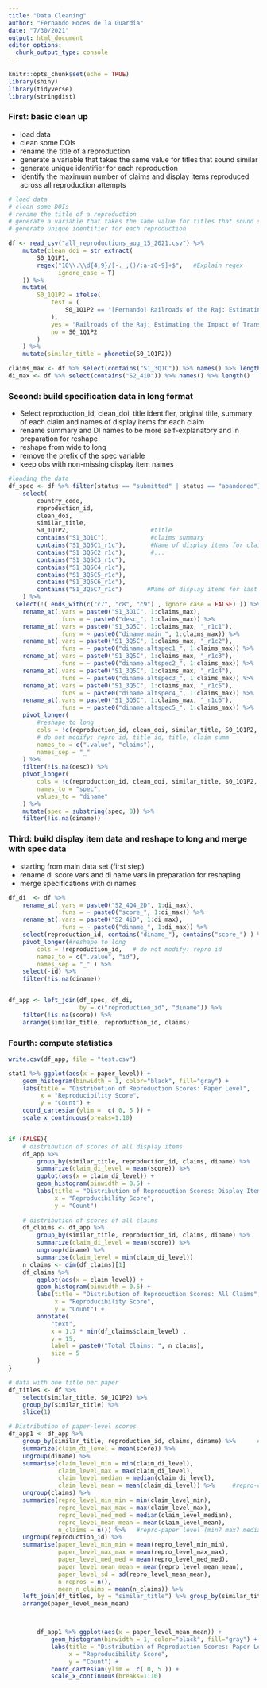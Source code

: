 ```yaml
---
title: "Data Cleaning"
author: "Fernando Hoces de la Guardia"
date: "7/30/2021"
output: html_document
editor_options: 
  chunk_output_type: console
---
```


```r
knitr::opts_chunk$set(echo = TRUE)
library(shiny)
library(tidyverse)
library(stringdist)
```

### First: basic clean up  
- load data  
- clean some DOIs  
- rename the title of a reproduction  
- generate a variable that takes the same value for titles that sound similar  
- generate unique identifier for each reproduction  
- Identify the maximum number of claims and display items reproduced across all reproduction attempts



```r
# load data
# clean some DOIs
# rename the title of a reproduction
# generate a variable that takes the same value for titles that sound similar
# generate unique identifier for each reproduction

df <- read_csv("all_reproductions_aug_15_2021.csv") %>%
    mutate(clean_doi = str_extract(
        S0_1Q1P1,
        regex("10\\.\\d{4,9}/[-._;()/:a-z0-9]+$",   #Explain regex
              ignore_case = T)
    )) %>%
    mutate(
        S0_1Q1P2 = ifelse(
            test = (
                S0_1Q1P2 == "[Fernando] Railroads of the Raj: Estimating the Impact of Transportation Infrastructure"
            ),
            yes = "Railroads of the Raj: Estimating the Impact of Transportation Infrastructure",
            no = S0_1Q1P2
        )
    ) %>%
    mutate(similar_title = phonetic(S0_1Q1P2)) 

claims_max <- df %>% select(contains("S1_3Q1C")) %>% names() %>% length()
di_max <- df %>% select(contains("S2_4iD")) %>% names() %>% length()

```


### Second: build specification data in long format 
- Select reproduction_id, clean_doi, title identifier, original title, summary of each claim and names of display items for each claim
- rename summary and DI names to be more self-explanatory and in preparation for reshape
- reshape from wide to long
- remove the prefix of the spec variable
- keep obs with non-missing display item names

```r

#loading the data
df_spec <- df %>% filter(status == "submitted" | status == "abandoned") %>%
    select(
        country_code,
        reproduction_id,
        clean_doi,
        similar_title,
        S0_1Q1P2,                       #title
        contains("S1_3Q1C"),            #claims summary
        contains("S1_3Q5C1_r1c"),       #Name of display items for claim 1
        contains("S1_3Q5C2_r1c"),       #...
        contains("S1_3Q5C3_r1c"),
        contains("S1_3Q5C4_r1c"),
        contains("S1_3Q5C5_r1c"),
        contains("S1_3Q5C6_r1c"),
        contains("S1_3Q5C7_r1c")       #Name of display items for last claim 
    ) %>% 
  select(!( ends_with(c("c7", "c8", "c9") , ignore.case = FALSE) )) %>% 
    rename_at(.vars = paste0("S1_3Q1C", 1:claims_max),
              .funs = ~ paste0("desc_", 1:claims_max)) %>% 
    rename_at(.vars = paste0("S1_3Q5C", 1:claims_max, "_r1c1"),
              .funs = ~ paste0("diname.main_", 1:claims_max)) %>% 
    rename_at(.vars = paste0("S1_3Q5C", 1:claims_max, "_r1c2"),
              .funs = ~ paste0("diname.altspec1_", 1:claims_max)) %>% 
    rename_at(.vars = paste0("S1_3Q5C", 1:claims_max, "_r1c3"),
              .funs = ~ paste0("diname.altspec2_", 1:claims_max)) %>% 
    rename_at(.vars = paste0("S1_3Q5C", 1:claims_max, "_r1c4"),
              .funs = ~ paste0("diname.altspec3_", 1:claims_max)) %>% 
    rename_at(.vars = paste0("S1_3Q5C", 1:claims_max, "_r1c5"),
              .funs = ~ paste0("diname.altspec4_", 1:claims_max)) %>% 
    rename_at(.vars = paste0("S1_3Q5C", 1:claims_max, "_r1c6"),
              .funs = ~ paste0("diname.altspec5_", 1:claims_max)) %>% 
    pivot_longer(
        #reshape to long
        cols = !c(reproduction_id, clean_doi, similar_title, S0_1Q1P2, country_code),
        # do not modify: repro id, title id, title, claim summ
        names_to = c(".value", "claims"),
        names_sep = "_"
    ) %>% 
    filter(!is.na(desc)) %>% 
    pivot_longer(
        cols = !c(reproduction_id, clean_doi, similar_title, S0_1Q1P2, claims, desc, country_code),
        names_to = "spec", 
        values_to = "diname"    
    ) %>% 
    mutate(spec = substring(spec, 8)) %>% 
    filter(!is.na(diname)) 

```



### Third: build display item data and reshape to long and merge with spec data  
- starting from main data set (first step)
- rename di score vars and di name vars in preparation for reshaping
- merge specifications with di names

```r
df_di  <- df %>%
    rename_at(.vars = paste0("S2_4Q4_2D", 1:di_max),
              .funs = ~ paste0("score_", 1:di_max)) %>% 
    rename_at(.vars = paste0("S2_4iD", 1:di_max),
              .funs = ~ paste0("diname_", 1:di_max)) %>% 
    select(reproduction_id, contains("diname_"), contains("score_") ) %>% 
    pivot_longer(#reshape to long
        cols = !reproduction_id,   # do not modify: repro id
        names_to = c(".value", "id"),
        names_sep = "_" ) %>%  
    select(-id) %>% 
    filter(!is.na(diname)) 


df_app <- left_join(df_spec, df_di, 
                    by = c("reproduction_id", "diname")) %>% 
    filter(!is.na(score)) %>% 
    arrange(similar_title, reproduction_id, claims)

```


### Fourth: compute statistics 


```r

write.csv(df_app, file = "test.csv")

stat1 %>% ggplot(aes(x = paper_level)) + 
    geom_histogram(binwidth = 1, color="black", fill="gray") +
    labs(title = "Distribution of Reproduction Scores: Paper Level", 
         x = "Reproducibility Score", 
         y = "Count") +
    coord_cartesian(ylim =  c( 0, 5 )) +
    scale_x_continuous(breaks=1:10)


if (FALSE){
    # distribution of scores of all display items
    df_app %>% 
        group_by(similar_title, reproduction_id, claims, diname) %>%      #repro-claim-di level (min? max? median? it should not matter)
        summarize(claim_di_level = mean(score)) %>% 
        ggplot(aes(x = claim_di_level)) + 
        geom_histogram(binwidth = 0.5) +
        labs(title = "Distribution of Reproduction Scores: Display Items", 
             x = "Reproducibility Score", 
             y = "Count") 
    
    # distribution of scores of all claims
    df_claims <- df_app %>% 
        group_by(similar_title, reproduction_id, claims, diname) %>%      #repro-claim-di level (min? max? median? it should not matter)
        summarize(claim_di_level = mean(score)) %>% 
        ungroup(diname) %>% 
        summarise(claim_level = min(claim_di_level))
    n_claims <- dim(df_claims)[1]
    df_claims %>% 
        ggplot(aes(x = claim_level)) + 
        geom_histogram(binwidth = 0.5) +
        labs(title = "Distribution of Reproduction Scores: All Claims", 
             x = "Reproducibility Score", 
             y = "Count") +
        annotate(
            "text",
            x = 1.7 * min(df_claims$claim_level) ,
            y = 15,
            label = paste0("Total Claims: ", n_claims),
            size = 5
        ) 
}

# data with one title per paper
df_titles <- df %>% 
    select(similar_title, S0_1Q1P2) %>% 
    group_by(similar_title) %>% 
    slice(1)

# Distribution of paper-level scores
df_app1 <- df_app %>% 
    group_by(similar_title, reproduction_id, claims, diname) %>%      #agg at repro-claim-di level (min? max? median? it should not matter)
    summarize(claim_di_level = mean(score)) %>% 
    ungroup(diname) %>% 
    summarise(claim_level_min = min(claim_di_level), 
              claim_level_max = max(claim_di_level), 
              claim_level_median = median(claim_di_level), 
              claim_level_mean = mean(claim_di_level)) %>%     #repro-claim level (min? max? median? across DIs)
    ungroup(claims) %>% 
    summarize(repro_level_min_min = min(claim_level_min),
              repro_level_max_max = max(claim_level_max),
              repro_level_med_med = median(claim_level_median),
              repro_level_mean_mean = mean(claim_level_mean),
              n_claims = n()) %>%   #repro-paper level (min? max? median? across claims)
    ungroup(reproduction_id) %>% 
    summarise(paper_level_min_min = mean(repro_level_min_min), 
              paper_level_max_max = mean(repro_level_max_max), 
              paper_level_med_med = mean(repro_level_med_med), 
              paper_level_mean_mean = mean(repro_level_mean_mean), 
              paper_level_sd = sd(repro_level_mean_mean), 
              n_repros = n(), 
              mean_n_claims = mean(n_claims)) %>% 
    left_join(df_titles, by = "similar_title") %>% group_by(similar_title) %>%
    arrange(paper_level_mean_mean) 



        df_app1 %>% ggplot(aes(x = paper_level_mean_mean)) + 
            geom_histogram(binwidth = 1, color="black", fill="gray") +
            labs(title = "Distribution of Reproduction Scores: Paper Level", 
                 x = "Reproducibility Score", 
                 y = "Count") +
            coord_cartesian(ylim =  c( 0, 5 )) +
            scale_x_continuous(breaks=1:10)

```

